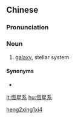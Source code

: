 {{also|恒星系}}
==Chinese==
{{zh-forms|s=恒星系|type=21}}

===Pronunciation===
{{zh-pron
|m=héngxīngxì
|c=hang4 sing1 hai6
|cat=n
}}

===Noun===
{{zh-noun}}

# [[galaxy]], stellar system

====Synonyms====
* {{zh-l|星系}}

[[Category:zh:Astronomy|heng2xing1xi4]]

[[lt:恆星系]]
[[hu:恆星系]]